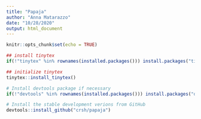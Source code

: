 ```yaml
---
title: "Papaja"
author: "Anna Matarazzo"
date: "10/28/2020"
output: html_document
---
```


```r
knitr::opts_chunk$set(echo = TRUE)
```



```r

## install tinytex
if(!"tinytex" %in% rownames(installed.packages())) install.packages("tinytex")

## initialize tinytex
tinytex::install_tinytex()

# Install devtools package if necessary
if(!"devtools" %in% rownames(installed.packages())) install.packages("devtools")

# Install the stable development verions from GitHub
devtools::install_github("crsh/papaja")

```





